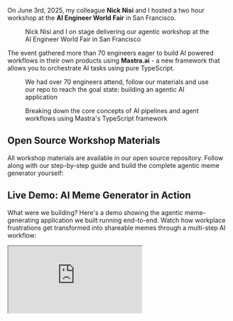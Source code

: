

On June 3rd, 2025, my colleague **Nick Nisi** and I hosted a two hour workshop at the **AI Engineer World Fair** in San Francisco.

<figure>
  
  <figcaption className="mt-2 text-center text-sm text-gray-600 dark:text-gray-400">
    Nick Nisi and I on stage delivering our agentic workshop at the AI Engineer World Fair in San Francisco
  </figcaption>
</figure>

The event gathered more than 70 engineers eager to build AI powered workflows in their own products using **Mastra.ai** - a new framework that allows you to orchestrate AI tasks using pure TypeScript.

<figure>
  
  <figcaption className="mt-2 text-center text-sm text-gray-600 dark:text-gray-400">
    We had over 70 engineers attend, follow our materials and use our repo to reach the goal state: building an agentic AI application 
  </figcaption>
</figure>

<figure>
  
  <figcaption className="mt-2 text-center text-sm text-gray-600 dark:text-gray-400">
    Breaking down the core concepts of AI pipelines and agent workflows using Mastra's TypeScript framework
  </figcaption>
</figure>

## Open Source Workshop Materials

All workshop materials are available in our open source repository. Follow along with our step-by-step guide and build the complete agentic meme generator yourself:

<GitHubRepoCard 
  repo="workos/mastra-agents-meme-generator" 
  className="my-6"
  fallbackTitle="mastra-agents-meme-generator"
  fallbackDescription="Complete workshop materials for building AI-powered meme generators with Mastra.ai. Includes step-by-step guides, TypeScript workflows, and agentic AI patterns."
/>

## Live Demo: AI Meme Generator in Action

What were we building? Here's a demo showing the agentic meme-generating application we built running end-to-end. Watch how workplace frustrations get transformed into shareable memes through a multi-step AI workflow:

<div style={{ position: 'relative', width: '100%', height: 0, paddingBottom: '56.25%' }}>
  <iframe 
    src="https://www.youtube.com/embed/oZmaBSuxZVA" 
    style={{ position: 'absolute', top: 0, left: 0, width: '100%', height: '100%' }}
    allowFullScreen
    title="Mastra AI Workshop Demo"
  />
</div>

## How the AI Workflow Works

Users simply enter their random workplace frustrations - anything from "my meetings always run over" to "the deployment process is completely broken." Then our **4-step agentic workflow** takes over:

1. **🧠 Analyzes their frustrations** - Uses structured AI generation to extract and categorize the workplace pain points
2. **🎭 Selects the right base meme** - Searches through Imgflip's extensive template database to find the perfect format
3. **✍️ Humorously recaptions it** - Generates contextually funny text that transforms frustration into humor
4. **🚀 Creates and hosts it** - Produces the final shareable meme with a stable URL

The result? Common workplace struggles become genuinely funny, shareable content that teams can actually use.

## Key Learning Outcomes

By the end of the workshop, attendees had:

- ✅ Built a complete agentic workflow with multiple specialized steps
- ✅ Integrated external APIs (Imgflip, OpenAI) 
- ✅ Used structured generation for reliable data extraction
- ✅ Created a fun, shareable application that solves real problems
- ✅ Learned Mastra's agent and workflow patterns
- ✅ Gained experience with AI-powered workflows and step composition

## From Toy Example to Production Patterns

While we chose a humorous implementation for our workshop, the **patterns, architecture, and Mastra framework** we demonstrated are ideal for creating **enterprise-grade agentic applications**. The same workflow concepts apply whether you're building:

- **Customer Support Automation** - Multi-step ticket resolution workflows
- **Data Processing Pipelines** - ETL workflows with AI-powered transformations  
- **Content Generation Systems** - Marketing copy, documentation, and reports
- **Complex Business Logic** - Approval processes and intelligent routing

The modular, typed, and testable approach we used for meme generation scales directly to serious production use cases.

## The Meme Generation Pipeline: Technical Deep Dive

Our workshop demonstrates a complete **4-step agentic workflow** that transforms workplace frustrations into shareable memes:

### Understanding the Workflow Architecture

```typescript {theme: 'gruvbox-dark'}
// Our main agent orchestrates the entire meme generation process
const memeGeneratorAgent = new Agent({
  name: 'MemeGenerator',
  instructions: 'Help users turn their work frustrations into funny memes',
  workflows: {
    'meme-generation': memeGenerationWorkflow,
  },
});
```

The workflow consists of four modular, reusable steps:

1. **Extract Frustrations** - Parse user input and categorize workplace pain points
2. **Find Base Meme** - Select appropriate meme templates from Imgflip's API
3. **Generate Captions** - Create contextually funny text using AI
4. **Generate Meme** - Produce the final shareable meme image

### Step 1: Extract Frustrations with Structured Generation

One of Mastra's most powerful features is its integration with **structured generation** using Zod schemas and the Vercel AI SDK:

```typescript {theme: 'gruvbox-dark'}
const extractFrustrationsStep = createStep({
  id: 'extract-frustrations',
  description: 'Extract and categorize user frustrations from raw input',
  inputSchema: z.object({
    userInput: z.string().describe('Raw user input about work frustrations'),
  }),
  execute: async ({ inputData }) => {
    const result = await generateObject({
      model: openai('gpt-4'),
      schema: frustrationsSchema,
      prompt: `Extract frustrations from: ${inputData.userInput}`,
    });
    return result.object;
  },
});
```

The `frustrationsSchema` ensures reliable data extraction:

```typescript {theme: 'gruvbox-dark'}
const frustrationsSchema = z.object({
  primaryFrustration: z.string().describe('The main workplace frustration'),
  category: z.enum(['meetings', 'communication', 'process', 'technical', 'management']),
  intensity: z.number().min(1).max(10).describe('Frustration level from 1-10'),
  context: z.string().describe('Additional context about the situation')
});
```

### Step 2: Find Base Meme Templates

The second step searches Imgflip's extensive meme template database:

```typescript {theme: 'gruvbox-dark'}
const findBaseMemeStep = createStep({
  id: 'find-base-meme',
  description: "Get a diverse selection of meme templates from Imgflip's free API",
  inputSchema: frustrationsSchema.extend({
    analysis: z.object({
      message: z.string(),
    }),
  }),
  execute: async ({ inputData }) => {
    const response = await fetch('https://api.imgflip.com/get_memes');
    const data = await response.json();
    
    // Select templates that work well for workplace humor
    const selectedMemes = data.data.memes.slice(0, 10);
    return { templates: selectedMemes };
  },
});
```

### Step 3: Generate Contextual Captions

This step uses AI to create relevant, funny captions based on the extracted frustrations:

```typescript {theme: 'gruvbox-dark'}
const generateCaptionsStep = createStep({
  id: 'generate-captions',
  description: 'Generate meme captions based on frustrations and template',
  inputSchema: z.object({
    frustrations: frustrationsSchema,
    baseTemplate: memeTemplateSchema,
  }),
  execute: async ({ inputData }) => {
    const captions = await generateObject({
      model: openai('gpt-4'),
      schema: captionsSchema,
      prompt: `Create funny captions for ${inputData.baseTemplate.name} 
                     based on: ${inputData.frustrations}`,
    });
    return captions.object;
  },
});
```

### Step 4: Generate the Final Meme

The final step uses Imgflip's caption API to create the actual meme:

```typescript {theme: 'gruvbox-dark'}
const generateMemeStep = createStep({
  id: 'generate-meme',
  description: "Create a meme using Imgflip's caption API",
  inputSchema: z.object({
    baseTemplate: memeTemplateSchema,
    captions: captionsSchema,
  }),
  execute: async ({ inputData }) => {
    const formData = new URLSearchParams();
    formData.append('template_id', inputData.baseTemplate.id);
    formData.append('username', process.env.IMGFLIP_USERNAME || 'imgflip_hubot');
    formData.append('password', process.env.IMGFLIP_PASSWORD || 'imgflip_hubot');
    formData.append('text0', inputData.captions.topText);
    formData.append('text1', inputData.captions.bottomText);

    const response = await fetch('https://api.imgflip.com/caption_image', {
      method: 'POST',
      headers: { 'Content-Type': 'application/x-www-form-urlencoded' },
      body: formData,
    });
    
    const result = await response.json();
    return { 
      imageUrl: result.data.url, 
      pageUrl: result.data.page_url 
    };
  },
});
```

## Real Examples from Our Workshop

Here are actual memes generated during our workshop, showcasing how workplace frustrations get transformed into shareable humor:

### Open Office Nightmares → Workplace Reality



*When they move all the engineers to an open floor plan with noisy co-workers...*

### Compensation Blues → The Talent Paradox



*Being told you're excellent at your job but somehow still underpaid...*

### The Helper's Dilemma → Salary Irony



*When you refer an engineer who constantly asks for your help but gets paid more than you...*



*That awkward moment when your mentee's starting salary is higher than your current one...*

These examples demonstrate how our AI workflow transforms common workplace frustrations into contextually appropriate and genuinely funny memes that teams can actually share!

## Why Mastra.ai for Production Workflows

### Modular Step Design

Each workflow step is designed to be:

- **Modular**: Can be used independently or as part of larger workflows
- **Typed**: Uses Zod schemas for input/output validation  
- **Testable**: Can be tested in isolation using Mastra's built-in tools
- **Reusable**: Can be composed into different workflows

### Built-in Testing and Development

Mastra provides excellent development experience:

```bash {theme: 'gruvbox-dark'}
# Start the development server
npm run dev

# Visit the Mastra playground at http://localhost:4111
# Use the chat interface to test the complete workflow
```

### Error Handling and Reliability

The framework includes graceful error handling and recovery mechanisms, essential for production AI applications.

## Workshop Experience and Results

All of the materials are open source in the [mastra-agents-meme-generator](https://github.com/workos/mastra-agents-meme-generator) repo. We built the full app first, wrote up the steps in `workshop.md`, and staged each phase on a separate git branch so everyone could work at their own pace.

The hands-on format let attendees build a simple pipeline from scratch, then wrap it with an agent interface. Seeing the agents successfully complete tasks through our pipelines was an awesome moment for everyone in the room.

One of us stayed on the mic while the other roamed the room answering questions and fixing issues. This tag-team approach kept everyone moving forward and made sure no one fell behind.

We tied the workshop back to lessons from my [earlier talk at a16z](/blog/a16z-sf-dec-2023-ai-apps-production) about taking prototypes to production. This time, it was all coded live in TypeScript with the Mastra.ai SDK.



By the end, almost every attendee succeeded in getting the finished agent running. The energy in the room was incredible, and we were fired up by how many developers were brainstorming ways to use Mastra.ai in their own workflows.

## Glowing Feedback from Attendees

The response from workshop attendees was overwhelmingly positive. Here's what engineers said about the experience:

<div className="grid grid-cols-1 md:grid-cols-2 gap-6 my-8">
  
  
</div>

The feedback validated our approach of combining humor with serious technical patterns - attendees appreciated both the engaging format and the practical, production-ready skills they gained.

## Beyond Memes: Enterprise Applications

While our workshop focused on meme generation, the same patterns apply to serious business applications:

### Workflow Types

- **Customer Support**: Multi-step ticket resolution workflows
- **Data Processing**: ETL pipelines with AI-powered transformations
- **Content Generation**: Marketing copy, documentation, reports
- **Business Logic**: Complex approval and routing processes

---

## Interested in AI Workshops for Your Team?

Want to bring hands-on AI training to your organization? I provide workshops and training sessions on building production AI workflows, agentic systems, and practical machine learning implementations.

<div className="bg-white dark:bg-gray-800 border border-gray-200 dark:border-gray-700 rounded-xl p-8 text-center">
  <h2 className="text-2xl font-bold text-gray-900 dark:text-white mb-4">Looking for Technical Training?</h2>
  <div className="text-gray-600 dark:text-gray-300 mb-6 max-w-2xl mx-auto">
    I'm available for corporate workshops, conference talks, and team training sessions on AI engineering, workflow automation, and developer tools. From hands-on coding sessions to strategic AI implementation planning.
  </div>
  <div className="flex flex-col sm:flex-row gap-4 justify-center">
    <Link
      href="/speaking"
      className="inline-flex items-center justify-center px-6 py-3 bg-blue-600 hover:bg-blue-700 text-white font-semibold rounded-md transition-colors"
    >
      View Speaking & Training Services
    </Link>
    <Link
      href="/contact"
      className="inline-flex items-center justify-center px-6 py-3 bg-gray-100 hover:bg-gray-200 dark:bg-gray-700 dark:hover:bg-gray-600 text-gray-900 dark:text-white font-semibold rounded-md transition-colors"
    >
      Get in Touch
    </Link>
  </div>
</div>

We can't wait to run more of these sessions in the future. If you want to follow along with the workshop materials yourself, head to the [mastra-agents-meme-generator](https://github.com/workos/mastra-agents-meme-generator) repo.



